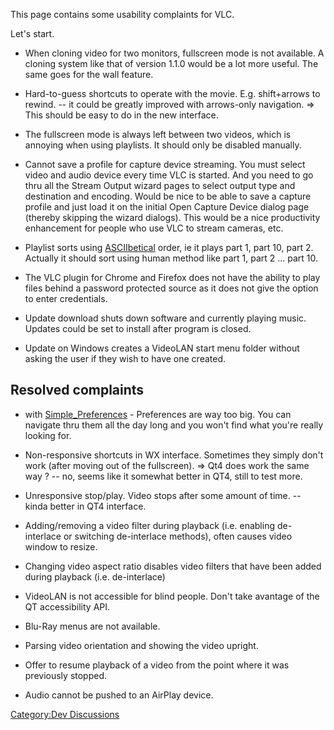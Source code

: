 This page contains some usability complaints for VLC.

Let's start.
* When cloning video for two monitors, fullscreen mode is not available. A cloning system like that of version 1.1.0 would be a lot more useful. The same goes for the wall feature.

* Hard-to-guess shortcuts to operate with the movie. E.g. shift+arrows to rewind. -- it could be greatly improved with arrows-only navigation. => This should be easy to do in the new interface.

* The fullscreen mode is always left between two videos, which is annoying when using playlists. It should only be disabled manually.

* Cannot save a profile for capture device streaming. You must select video and audio device every time VLC is started. And you need to go thru all the Stream Output wizard pages to select output type and destination and encoding. Would be nice to be able to save a capture profile and just load it on the initial Open Capture Device dialog page (thereby skipping the wizard dialogs). This would be a nice productivity enhancement for people who use VLC to stream cameras, etc.

* Playlist sorts using [http://en.wiktionary.org/wiki/ASCIIbetical ASCIIbetical] order, ie it plays part 1, part 10, part 2.  Actually it should sort using human method like part 1, part 2 ... part 10.

* The VLC plugin for Chrome and Firefox does not have the ability to play files behind a password protected source as it does not give the option to enter credentials.

*  Update download shuts down software and currently playing music.  Updates could be set to install after program is closed.  

*  Update on Windows creates a VideoLAN start menu folder without asking the user if they wish to have one created.

==Resolved complaints==
* {{done}} with [[Simple_Preferences]] - Preferences are way too big. You can navigate thru them all the day long and you won't find what you're really looking for.

*  {{done}} Non-responsive shortcuts in WX interface. Sometimes they simply don't work (after moving out of the fullscreen). => Qt4 does work the same way ? -- no, seems like it somewhat better in QT4, still to test more.

*  {{done}} Unresponsive stop/play. Video stops after some amount of time. -- kinda better in QT4 interface.

*  {{done}} Adding/removing a video filter during playback (i.e. enabling de-interlace or switching de-interlace methods), often causes video window to resize.

*  {{done}} Changing video aspect ratio disables video filters that have been added during playback (i.e. de-interlace)

*  {{done}} VideoLAN is not accessible for blind people. Don't take avantage of the QT accessibility API.

* {{done}} Blu-Ray menus are not available.

* {{done}} Parsing video orientation and showing the video upright.

* {{done}} Offer to resume playback of a video from the point where it was previously stopped.

* Audio cannot be pushed to an AirPlay device.

[[Category:Dev Discussions]]